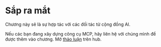 
# Sắp ra mắt

Chương này sẽ là sự hợp tác với các đối tác từ cộng đồng AI.

Nếu các bạn đang xây dựng công cụ MCP, hãy liên hệ với chúng mình để được thêm vào chương. Mở [thảo luận](https://huggingface.co/spaces/mcp-course/README/discussions) trên hub.